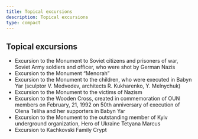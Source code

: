 ```yaml
---
title: Topical excursions
description: Topical excursions
type: compact
---
```


## Topical excursions

- Excursion to the Monument to Soviet citizens and prisoners of war, Soviet Army
  soldiers and officer, who were shot by German Nazis
- Excursion to the Monument “Menorah”
- Excursion to the Monument to the children, who were executed in Babyn Yar
  (sculptor V. Medvedev, architects R. Kukharenko, Y. Melnychuk)
- Excursion to the Monument to the victims of Nazism
- Excursion to the Wooden Cross, created in commemoration of OUN members on
  February, 21, 1992 on 50th anniversary of execution of Olena Teliha and her
  supporters in Babyn Yar
- Excursion to the Monument to the outstanding member of Kyiv underground
  organization, Hero of Ukraine Tetyana Marcus
- Excursion to Kachkovski Family Crypt
